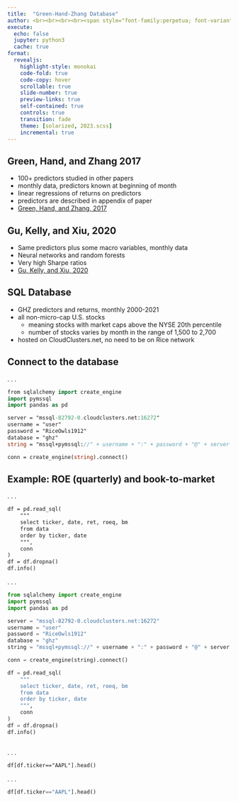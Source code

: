 ```yaml
---
title:  "Green-Hand-Zhang Database"
author: <br><br><br><br><span style="font-family:perpetua; font-variant:small-caps; color:#606060;">Kerry Back</span><br><br><img src="RiceBusiness-transparent-logo-sm.png"  height=80>
execute:
  echo: false
  jupyter: python3
  cache: true
format: 
  revealjs:
    highlight-style: monokai
    code-fold: true
    code-copy: hover
    scrollable: true
    slide-number: true
    preview-links: true
    self-contained: true
    controls: true
    transition: fade
    theme: [solarized, 2023.scss]
    incremental: true
---
```


##  Green, Hand, and Zhang 2017

- 100+ predictors studied in other papers
- monthly data, predictors known at beginning of month
- linear regressions of returns on predictors
- predictors are described in appendix of paper
- [Green, Hand, and Zhang, 2017](https://www.dropbox.com/s/pvmv3unz6170496/Green_Hand_Zhang_RFS_2017.pdf?dl=1)

## Gu, Kelly, and Xiu, 2020

- Same predictors plus some macro variables, monthly data
- Neural networks and random forests
- Very high Sharpe ratios
- [Gu, Kelly, and Xiu, 2020](https://www.dropbox.com/s/mmg4del1r0g18li/Gu_Kelly_Xiu_RFS_2020%20Asset%20Pricing%20via%20Machine%20Learning.pdf?dl=1)

## SQL Database

- GHZ predictors and returns, monthly 2000-2021
- all non-micro-cap U.S. stocks 
  - meaning stocks with market caps above the NYSE 20th percentile
  - number of stocks varies by month in the range of 1,500 to 2,700
- hosted on CloudClusters.net, no need to be on Rice network


## Connect to the database

. . .

```.p
from sqlalchemy import create_engine
import pymssql
import pandas as pd

server = "mssql-82792-0.cloudclusters.net:16272"
username = "user"
password = "RiceOwls1912" 
database = "ghz"
string = "mssql+pymssql://" + username + ":" + password + "@" + server + "/" + database

conn = create_engine(string).connect()
```

## Example: ROE (quarterly) and book-to-market

. . .

```.p
df = pd.read_sql(
    """
    select ticker, date, ret, roeq, bm
    from data
    order by ticker, date
    """, 
    conn
)
df = df.dropna()
df.info()
```

. . .

```python
from sqlalchemy import create_engine
import pymssql
import pandas as pd

server = "mssql-82792-0.cloudclusters.net:16272"
username = "user"
password = "RiceOwls1912" 
database = "ghz"
string = "mssql+pymssql://" + username + ":" + password + "@" + server + "/" + database

conn = create_engine(string).connect()

df = pd.read_sql(
    """
    select ticker, date, ret, roeq, bm
    from data
    order by ticker, date
    """, 
    conn
)
df = df.dropna()
df.info()
```

##

. . .

```.p
df[df.ticker=="AAPL"].head()
```

. . .

```python
df[df.ticker=="AAPL"].head()
```
